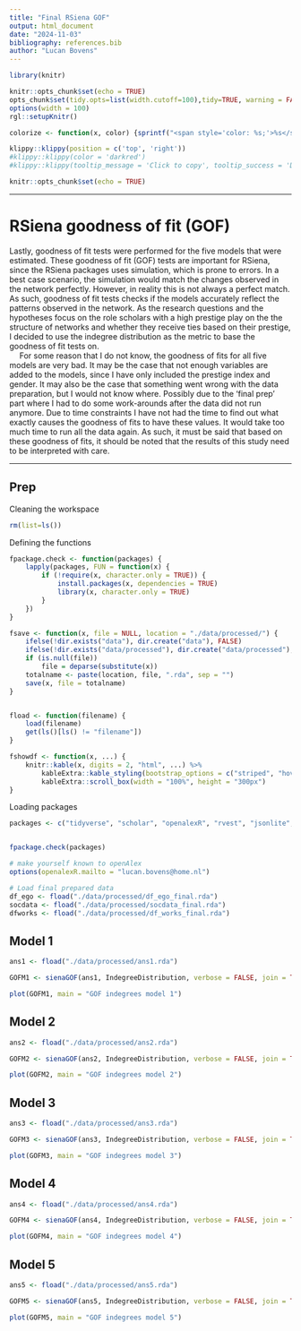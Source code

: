 ```yaml
---
title: "Final RSiena GOF"
output: html_document
date: "2024-11-03"
bibliography: references.bib
author: "Lucan Bovens"
---
```


```{=html}
<style>
div {
text-align: justify}
</style>
```
  
```r
library(knitr)

knitr::opts_chunk$set(echo = TRUE)
opts_chunk$set(tidy.opts=list(width.cutoff=100),tidy=TRUE, warning = FALSE, message = FALSE,comment = "#>", cache=TRUE, class.source=c("test"), class.output=c("test2"))
options(width = 100)
rgl::setupKnitr()

colorize <- function(x, color) {sprintf("<span style='color: %s;'>%s</span>", color, x) }
```

```r
klippy::klippy(position = c('top', 'right'))
#klippy::klippy(color = 'darkred')
#klippy::klippy(tooltip_message = 'Click to copy', tooltip_success = 'Done')
```

```r
knitr::opts_chunk$set(echo = TRUE)
```
----

# RSiena goodness of fit (GOF)

Lastly, goodness of fit tests were performed for the five models that were estimated. These goodness of fit (GOF) tests are important for RSiena, since the RSiena packages uses simulation, which is prone to errors. In a best case scenario, the simulation would match the changes observed in the network perfectly. However, in reality this is not always a perfect match. As such, goodness of fit tests checks if the models accurately reflect the patterns observed in the network. As the research questions and the hypotheses focus on the role scholars with a high prestige play on the the structure of networks and whether they receive ties based on their prestige, I decided to use the indegree distribution as the metric to base the goodness of fit tests on. \
    For some reason that I do not know, the goodness of fits for all five models are very bad. It may be the case that not enough variables are added to the models, since I have only included the prestige index and gender. It may also be the case that something went wrong with the data preparation, but I would not know where. Possibly due to the 'final prep' part where I had to do some work-arounds after the data did not run anymore. Due to time constraints I have not had the time to find out what exactly causes the goodness of fits to have these values. It would take too much time to run all the data again. As such, it must be said that based on these goodness of fits, it should be noted that the results of this study need to be interpreted with care. 
  
----
  
## Prep

Cleaning the workspace

```r
rm(list=ls())
```

Defining the functions

```r
fpackage.check <- function(packages) {
    lapply(packages, FUN = function(x) {
        if (!require(x, character.only = TRUE)) {
            install.packages(x, dependencies = TRUE)
            library(x, character.only = TRUE)
        }
    })
}

fsave <- function(x, file = NULL, location = "./data/processed/") {
    ifelse(!dir.exists("data"), dir.create("data"), FALSE)
    ifelse(!dir.exists("data/processed"), dir.create("data/processed"), FALSE)
    if (is.null(file))
        file = deparse(substitute(x))
    totalname <- paste(location, file, ".rda", sep = "")
    save(x, file = totalname)
}


fload <- function(filename) {
    load(filename)
    get(ls()[ls() != "filename"])
}

fshowdf <- function(x, ...) {
    knitr::kable(x, digits = 2, "html", ...) %>%
        kableExtra::kable_styling(bootstrap_options = c("striped", "hover")) %>%
        kableExtra::scroll_box(width = "100%", height = "300px")
}
```

Loading packages

```r
packages <- c("tidyverse", "scholar", "openalexR", "rvest", "jsonlite", "RSiena", "RSelenium", "rvest", "lavaan", "xml2", "kableExtra", "devtools", "igraph", "network", "sna", "ggraph", "visNetwork", "threejs", "networkD3", "RsienaTwoStep", "dplyr")


fpackage.check(packages)
```

```r
# make yourself known to openAlex
options(openalexR.mailto = "lucan.bovens@home.nl")
```

```r
# Load final prepared data
df_ego <- fload("./data/processed/df_ego_final.rda")
socdata <- fload("./data/processed/socdata_final.rda")
dfworks <- fload("./data/processed/df_works_final.rda")
```

## Model 1

```r
ans1 <- fload("./data/processed/ans1.rda")
```

```r
GOFM1 <- sienaGOF(ans1, IndegreeDistribution, verbose = FALSE, join = TRUE, varName = "net")

plot(GOFM1, main = "GOF indegrees model 1")

```

## Model 2

```r
ans2 <- fload("./data/processed/ans2.rda")
```

```r

GOFM2 <- sienaGOF(ans2, IndegreeDistribution, verbose = FALSE, join = TRUE, varName = "net")

plot(GOFM2, main = "GOF indegrees model 2")

```

## Model 3

```r
ans3 <- fload("./data/processed/ans3.rda")
```

```r

GOFM3 <- sienaGOF(ans3, IndegreeDistribution, verbose = FALSE, join = TRUE, varName = "net")

plot(GOFM3, main = "GOF indegrees model 3")

```

## Model 4

```r
ans4 <- fload("./data/processed/ans4.rda")
```

```r

GOFM4 <- sienaGOF(ans4, IndegreeDistribution, verbose = FALSE, join = TRUE, varName = "net")

plot(GOFM4, main = "GOF indegrees model 4")

```

## Model 5

```r
ans5 <- fload("./data/processed/ans5.rda")
```

```r

GOFM5 <- sienaGOF(ans5, IndegreeDistribution, verbose = FALSE, join = TRUE, varName = "net")

plot(GOFM5, main = "GOF indegrees model 5")

```

